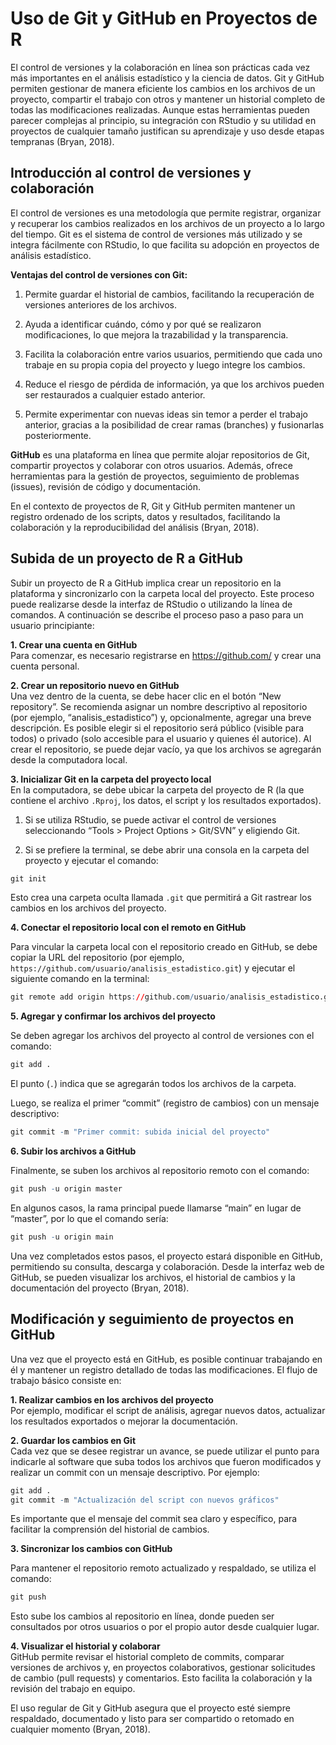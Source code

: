 # Uso de Git y GitHub en Proyectos de R

El control de versiones y la colaboración en línea son prácticas cada vez más importantes en el análisis estadístico y la ciencia de datos. Git y GitHub permiten gestionar de manera eficiente los cambios en los archivos de un proyecto, compartir el trabajo con otros y mantener un historial completo de todas las modificaciones realizadas. Aunque estas herramientas pueden parecer complejas al principio, su integración con RStudio y su utilidad en proyectos de cualquier tamaño justifican su aprendizaje y uso desde etapas tempranas (Bryan, 2018).

## Introducción al control de versiones y colaboración

El control de versiones es una metodología que permite registrar, organizar y recuperar los cambios realizados en los archivos de un proyecto a lo largo del tiempo. Git es el sistema de control de versiones más utilizado y se integra fácilmente con RStudio, lo que facilita su adopción en proyectos de análisis estadístico.

**Ventajas del control de versiones con Git:**

1.  Permite guardar el historial de cambios, facilitando la recuperación de versiones anteriores de los archivos.

2.  Ayuda a identificar cuándo, cómo y por qué se realizaron modificaciones, lo que mejora la trazabilidad y la transparencia.

3.  Facilita la colaboración entre varios usuarios, permitiendo que cada uno trabaje en su propia copia del proyecto y luego integre los cambios.

4.  Reduce el riesgo de pérdida de información, ya que los archivos pueden ser restaurados a cualquier estado anterior.

5.  Permite experimentar con nuevas ideas sin temor a perder el trabajo anterior, gracias a la posibilidad de crear ramas (branches) y fusionarlas posteriormente.

**GitHub** es una plataforma en línea que permite alojar repositorios de Git, compartir proyectos y colaborar con otros usuarios. Además, ofrece herramientas para la gestión de proyectos, seguimiento de problemas (issues), revisión de código y documentación.

En el contexto de proyectos de R, Git y GitHub permiten mantener un registro ordenado de los scripts, datos y resultados, facilitando la colaboración y la reproducibilidad del análisis (Bryan, 2018).

## Subida de un proyecto de R a GitHub

Subir un proyecto de R a GitHub implica crear un repositorio en la plataforma y sincronizarlo con la carpeta local del proyecto. Este proceso puede realizarse desde la interfaz de RStudio o utilizando la línea de comandos. A continuación se describe el proceso paso a paso para un usuario principiante:

**1. Crear una cuenta en GitHub**\
Para comenzar, es necesario registrarse en <https://github.com/> y crear una cuenta personal.

**2. Crear un repositorio nuevo en GitHub**\
Una vez dentro de la cuenta, se debe hacer clic en el botón “New repository”. Se recomienda asignar un nombre descriptivo al repositorio (por ejemplo, “analisis_estadistico”) y, opcionalmente, agregar una breve descripción. Es posible elegir si el repositorio será público (visible para todos) o privado (solo accesible para el usuario y quienes él autorice). Al crear el repositorio, se puede dejar vacío, ya que los archivos se agregarán desde la computadora local.

**3. Inicializar Git en la carpeta del proyecto local**\
En la computadora, se debe ubicar la carpeta del proyecto de R (la que contiene el archivo `.Rproj`, los datos, el script y los resultados exportados).

1.  Si se utiliza RStudio, se puede activar el control de versiones seleccionando “Tools \> Project Options \> Git/SVN” y eligiendo Git.

2.  Si se prefiere la terminal, se debe abrir una consola en la carpeta del proyecto y ejecutar el comando:

```r
git init
```

Esto crea una carpeta oculta llamada `.git` que permitirá a Git rastrear los cambios en los archivos del proyecto.

**4. Conectar el repositorio local con el remoto en GitHub**\

Para vincular la carpeta local con el repositorio creado en GitHub, se debe copiar la URL del repositorio (por ejemplo, `https://github.com/usuario/analisis_estadistico.git`) y ejecutar el siguiente comando en la terminal:

```r
git remote add origin https://github.com/usuario/analisis_estadistico.git
```

**5. Agregar y confirmar los archivos del proyecto**\

Se deben agregar los archivos del proyecto al control de versiones con el comando:

```r
git add .
```

El punto (`.`) indica que se agregarán todos los archivos de la carpeta.\

Luego, se realiza el primer “commit” (registro de cambios) con un mensaje descriptivo:

```r
git commit -m "Primer commit: subida inicial del proyecto"
```

**6. Subir los archivos a GitHub**\

Finalmente, se suben los archivos al repositorio remoto con el comando:

```r
git push -u origin master
```

En algunos casos, la rama principal puede llamarse “main” en lugar de “master”, por lo que el comando sería:

```r
git push -u origin main
```

Una vez completados estos pasos, el proyecto estará disponible en GitHub, permitiendo su consulta, descarga y colaboración. Desde la interfaz web de GitHub, se pueden visualizar los archivos, el historial de cambios y la documentación del proyecto (Bryan, 2018).

## Modificación y seguimiento de proyectos en GitHub

Una vez que el proyecto está en GitHub, es posible continuar trabajando en él y mantener un registro detallado de todas las modificaciones. El flujo de trabajo básico consiste en:

**1. Realizar cambios en los archivos del proyecto**\
Por ejemplo, modificar el script de análisis, agregar nuevos datos, actualizar los resultados exportados o mejorar la documentación.

**2. Guardar los cambios en Git**\
Cada vez que se desee registrar un avance, se puede utilizar el punto para indicarle al software que suba todos los archivos que fueron modificados y realizar un commit con un mensaje descriptivo. Por ejemplo:

```r
git add .
git commit -m "Actualización del script con nuevos gráficos"
```

Es importante que el mensaje del commit sea claro y específico, para facilitar la comprensión del historial de cambios.

**3. Sincronizar los cambios con GitHub**\

Para mantener el repositorio remoto actualizado y respaldado, se utiliza el comando:

```r
git push
```

Esto sube los cambios al repositorio en línea, donde pueden ser consultados por otros usuarios o por el propio autor desde cualquier lugar.

**4. Visualizar el historial y colaborar**\
GitHub permite revisar el historial completo de commits, comparar versiones de archivos y, en proyectos colaborativos, gestionar solicitudes de cambio (pull requests) y comentarios. Esto facilita la colaboración y la revisión del trabajo en equipo.

El uso regular de Git y GitHub asegura que el proyecto esté siempre respaldado, documentado y listo para ser compartido o retomado en cualquier momento (Bryan, 2018).

